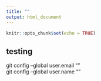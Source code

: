 ```yaml
---
title: ""
output: html_document
---
```


```r
knitr::opts_chunk$set(echo = TRUE)
```

## testing

git config --global user.email ""  
git config --global user.name ""
